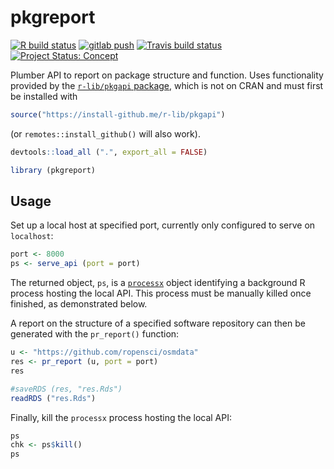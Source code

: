 # pkgreport

<!-- badges: start -->
[![R build status](https://github.com/mpadge/pkgreport/workflows/R-CMD-check/badge.svg)](https://github.com/mpadge/pkgreport/actions?query=workflow%3AR-CMD-check)
[![gitlab push](https://github.com/mpadge/pkgreport/workflows/push-to-gitlab/badge.svg)](https://github.com/mpadge/pkgreport/actions?query=workflow%3Apush-to-gitlab)
[![Travis build status](https://travis-ci.org/mpadge/pkgreport?branch=master)](https://travis-ci.org/mpadge/pkgreport)
[![Project Status: Concept](https://www.repostatus.org/badges/latest/concept.svg)](https://www.repostatus.org/#concept)
<!-- badges: end -->

Plumber API to report on package structure and function. Uses functionality
provided by the [`r-lib/pkgapi` package](https://github.com/r-lib/pkgapi),
which is not on CRAN and must first be installed with
```r
source("https://install-github.me/r-lib/pkgapi")
```
(or `remotes::install_github()` will also work).

```r
devtools::load_all (".", export_all = FALSE)
```
```r
library (pkgreport)
```



## Usage

Set up a local host at specified port, currently only configured to serve on `localhost`:

```r
port <- 8000
ps <- serve_api (port = port)
```
The returned object, `ps`, is a [`processx`](https://github.com/r-lib/processx)
object identifying a background R process hosting the local API. This process
must be manually killed once finished, as demonstrated below.

A report on the structure of a specified software repository can then be
generated with the `pr_report()` function:

```r
u <- "https://github.com/ropensci/osmdata"
res <- pr_report (u, port = port)
res
```
```r
#saveRDS (res, "res.Rds")
readRDS ("res.Rds")
```


Finally, kill the `processx` process hosting the local API:
```r
ps
chk <- ps$kill()
ps
```



